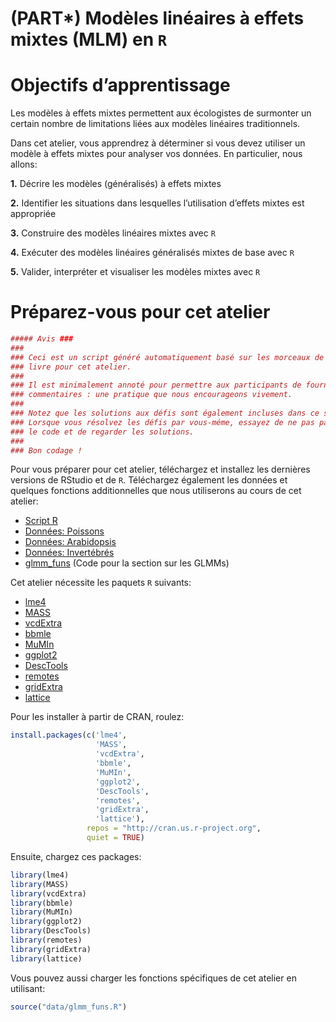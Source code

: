 # (PART\*) Modèles linéaires à effets mixtes (MLM) en `R` {-}


# Objectifs d'apprentissage

Les modèles à effets mixtes permettent aux écologistes de surmonter un certain nombre de limitations liées aux modèles linéaires traditionnels. 

Dans cet atelier, vous apprendrez à déterminer si vous devez utiliser un modèle à effets mixtes pour analyser vos données. En particulier, nous allons:

**1.** Décrire les modèles (généralisés) à effets mixtes

**2.** Identifier les situations dans lesquelles l'utilisation d'effets mixtes est appropriée

**3.** Construire des modèles linéaires mixtes avec `R`

**4.** Exécuter des modèles linéaires généralisés mixtes de base avec `R`

**5.** Valider, interpréter et visualiser les modèles mixtes avec `R`


# Préparez-vous pour cet atelier

```r
##### Avis ###
###                                                                             #
### Ceci est un script généré automatiquement basé sur les morceaux de code du  #
### livre pour cet atelier.                                                     #
###                                                                             #
### Il est minimalement annoté pour permettre aux participants de fournir leurs #
### commentaires : une pratique que nous encourageons vivement.                 #
###                                                                             #
### Notez que les solutions aux défis sont également incluses dans ce script.   #
### Lorsque vous résolvez les défis par vous-méme, essayez de ne pas parcourir  #
### le code et de regarder les solutions.                                       #
###                                                                             # 
### Bon codage !                                                               #

```

Pour vous préparer pour cet atelier, téléchargez et installez les dernières versions de RStudio et de `R`. Téléchargez également les données et quelques fonctions additionnelles que nous utiliserons au cours de cet atelier:

-    [Script R ](https://qcbsrworkshops.github.io/workshop07/book-fr/workshop07-script-fr.R)
-    [Données: Poissons](https://raw.githubusercontent.com/QCBSRworkshops/workshop07/main/book-fr/data/qcbs_w7_data.csv)
-    [Données: Arabidopsis](https://raw.githubusercontent.com/QCBSRworkshops/workshop07/main/book-fr/data/banta_totalfruits.csv)
-    [Données: Invertébrés](https://raw.githubusercontent.com/QCBSRworkshops/workshop07/main/book-fr/data/inverts.csv)
-    [glmm_funs](https://raw.githubusercontent.com/QCBSRworkshops/workshop07/main/book-fr/data/glmm_funs.R) (Code pour la section sur les GLMMs)


Cet atelier nécessite les paquets `R` suivants:

-    [lme4](http://cran.r-project.org/web/packages/lme4/index.html)
-    [MASS](http://cran.r-project.org/web/packages/MASS/index.html)
-    [vcdExtra](http://cran.r-project.org/web/packages/vcdExtra/index.html)
-    [bbmle](http://cran.r-project.org/web/packages/bbmle/index.html)
-    [MuMIn](http://cran.r-project.org/web/packages/MuMIn/index.html)
-    [ggplot2](http://cran.r-project.org/web/packages/ggplot2/index.html)
-    [DescTools](http://cran.r-project.org/web/packages/DescTools/index.html)
-    [remotes](http://cran.r-project.org/web/packages/remotes/index.html)
-    [gridExtra](http://cran.r-project.org/web/packages/gridExtra/index.html)
-    [lattice](http://cran.r-project.org/web/packages/lattice/index.html)

Pour les installer à partir de CRAN, roulez:

```r
install.packages(c('lme4',
                   'MASS',
                   'vcdExtra', 
                   'bbmle',
                   'MuMIn',
                   'ggplot2',
                   'DescTools',
                   'remotes',
                   'gridExtra',
                   'lattice'),
                 repos = "http://cran.us.r-project.org",
                 quiet = TRUE)
```

Ensuite, chargez ces packages:

```r
library(lme4)
library(MASS)
library(vcdExtra)
library(bbmle)
library(MuMIn)
library(ggplot2)
library(DescTools)
library(remotes)
library(gridExtra)
library(lattice)
```

Vous pouvez aussi charger les fonctions spécifiques de cet atelier en utilisant:

```r
source("data/glmm_funs.R")
```
